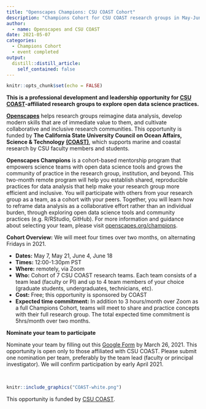 ```yaml
---
title: "Openscapes Champions: CSU COAST Cohort"
description: "Champions Cohort for CSU COAST research groups in May-June 2021"
author:
  - name: Openscapes and CSU COAST
date: 2021-05-07
categories:
  - Champions Cohort
  - event completed
output:
  distill::distill_article:
    self_contained: false
---
```


```r
knitr::opts_chunk$set(echo = FALSE)
```

**This is a professional development and leadership opportunity for [CSU COAST](https://www2.calstate.edu/impact-of-the-csu/research/coast)-affiliated research groups to explore open data science practices.**

[**Openscapes**](https://openscapes.org) helps research groups reimagine data analysis, develop modern skills that are of immediate value to them, and cultivate collaborative and inclusive research communities. This opportunity is funded by **The California State University Council on Ocean Affairs, Science & Technology** [**(COAST)**](https://www2.calstate.edu/impact-of-the-csu/research/coast), which supports marine and coastal research by CSU faculty members and students. 

**Openscapes Champions** is a cohort-based mentorship program that empowers science teams with open data science tools and grows the community of practice in the research group, institution, and beyond. This two-month remote program will help you establish shared, reproducible practices for data analysis that help make your research group more efficient and inclusive. You will participate with others from your research group as a team, as a cohort with your peers. Together, you will learn how to reframe data analysis as a collaborative effort rather than an individual burden, through exploring open data science tools and community practices (e.g. R/RStudio, GitHub). For more information and guidance about selecting your team, please visit [openscapes.org/champions](https://www.openscapes.org/champions/).

**Cohort Overview:** We will meet four times over two months, on alternating Fridays in 2021.

- **Dates:** May 7, May 21, June 4, June 18
- **Times:** 12:00-1:30pm PST 
- **Where:** remotely, via Zoom
- **Who:** Cohort of 7 CSU COAST research teams. Each team consists of a team lead (faculty or PI) and up to 4 team members of your choice (graduate students, undergraduates, technicians, etc). 
- **Cost:** Free; this opportunity is sponsored by COAST
- **Expected time commitment:** In addition to 3 hours/month over Zoom as a full Champions Cohort, teams will meet to share and practice concepts with their full research group. The total expected time commitment is 5hrs/month over two months.

**Nominate your team to participate**

Nominate your team by filling out this [Google Form](https://docs.google.com/forms/d/e/1FAIpQLSc7dY2GXvaV_dCmwMJte2uRTxT17GvaGB63k8I2J98IZ-fHQQ/viewform?usp=sf_link) by March 26, 2021. This opportunity is open only to those affiliated with CSU COAST. Please submit one nomination per team, preferably by the team lead (faculty or principal investigator). We will confirm participation by early April 2021. 


<br> 

```r
knitr::include_graphics("COAST-white.png")  
```
This opportunity is funded by [CSU COAST](https://www2.calstate.edu/impact-of-the-csu/research/coast). 
<br> 
